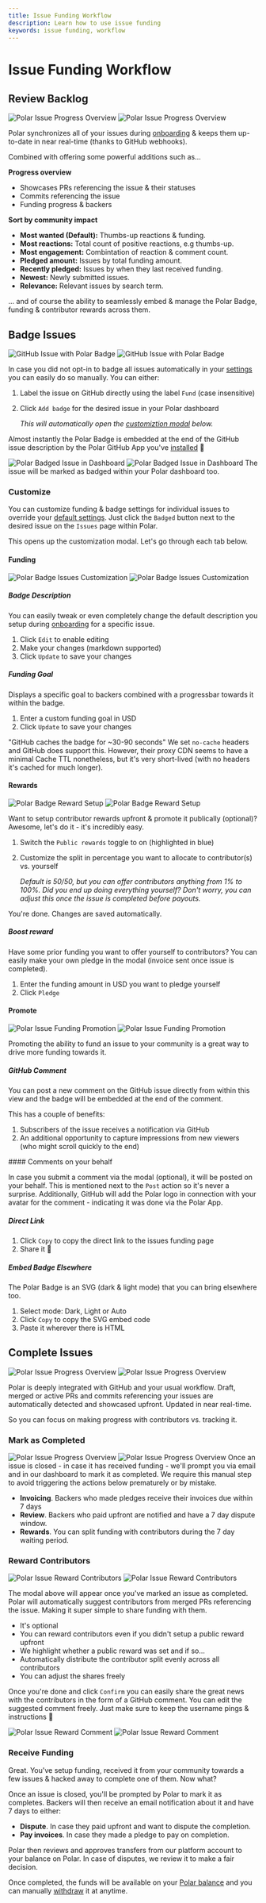 ```yaml
---
title: Issue Funding Workflow
description: Learn how to use issue funding
keywords: issue funding, workflow
---
```



# Issue Funding Workflow

## Review Backlog

![Polar Issue Progress Overview](../polar-issue-progress.light.jpg)
![Polar Issue Progress Overview](../polar-issue-progress.dark.jpg)

Polar synchronizes all of your issues during
[onboarding](/docs/github/install) & keeps them up-to-date
in near real-time (thanks to GitHub webhooks).

Combined with offering some powerful additions such as...

**Progress overview**

- Showcases PRs referencing the issue & their statuses
- Commits referencing the issue
- Funding progress & backers

**Sort by community impact**

- **Most wanted (Default):** Thumbs-up reactions & funding.
- **Most reactions:** Total count of positive reactions, e.g thumbs-up.
- **Most engagement:** Combintation of reaction & comment count.
- **Pledged amount:** Issues by total funding amount.
- **Recently pledged:** Issues by when they last received funding.
- **Newest:** Newly submitted issues.
- **Relevance:** Relevant issues by search term.

... and of course the ability to seamlessly embed & manage the Polar Badge,
funding & contributor rewards across them.

## Badge Issues

![GitHub Issue with Polar Badge](../gh-badged.dark.jpg)
![GitHub Issue with Polar Badge](../gh-badged.light.jpg)

In case you did not opt-in to
badge all issues automatically in your
[settings](/docs/issue-funding/getting-started#embed-settings)
you can easily do so manually. You can either:

1. Label the issue on GitHub directly using the label `Fund` (case insensitive)
2. Click `Add badge` for the desired issue in your Polar dashboard

    *This will automatically open the [customiztion modal](#customize) below.*

Almost instantly the Polar Badge is embedded at the end of
the GitHub issue description by the Polar GitHub App you've
[installed](/docs/github/install) 🎉

![Polar Badged Issue in Dashboard](../polar-issue-badged.light.jpg)
![Polar Badged Issue in Dashboard](../polar-issue-badged.dark.jpg)
The issue will be marked as badged within your Polar dashboard too.

### Customize

You can customize funding & badge settings for individual issues to override
your [default
settings](/docs/overview/issue-funding/getting-started). Just click the
`Badged` button next to the desired issue on the `Issues` page within Polar.

This opens up the customization modal. Let's go through each tab below.

#### Funding

![Polar Badge Issues Customization](../polar-issue-badge-custom.light.jpg)
![Polar Badge Issues Customization](../polar-issue-badge-custom.dark.jpg)

##### Badge Description

You can easily tweak or even completely change the default description you setup
during
[onboarding](/docs/issue-funding/getting-started#markdown-description)
for a specific issue.

1. Click `Edit` to enable editing
2. Make your changes (markdown supported)
3. Click `Update` to save your changes

##### Funding Goal

Displays a specific goal to backers combined with a progressbar towards it
within the badge.

1. Enter a custom funding goal in USD
2. Click `Update` to save your changes

"GitHub caches the badge for ~30-90 seconds"
    We set `no-cache` headers and GitHub does support this. However, their proxy CDN
    seems to have a minimal Cache TTL nonetheless, but it's very short-lived
    (with no headers it's cached for much longer).


#### Rewards

![Polar Badge Reward Setup](../polar-issue-rewards.light.jpg)
![Polar Badge Reward Setup](../polar-issue-rewards.dark.jpg)

Want to setup contributor rewards upfront & promote it publically (optional)? Awesome,
let's do it - it's incredibly easy.

1. Switch the `Public rewards` toggle to on (highlighted in blue)
2. Customize the split in percentage you want to allocate to contributor(s) vs.
   yourself

   _Default is 50/50, but you can offer contributors anything from 1% to 100%.
   Did you end up doing everything yourself? Don't worry, you can adjust this
   once the issue is completed before payouts._

You're done. Changes are saved automatically.

##### Boost reward

Have some prior funding you want to offer yourself to contributors? You can
easily make your own pledge in the modal (invoice sent once issue is completed).

1. Enter the funding amount in USD you want to pledge yourself
2. Click `Pledge`

#### Promote

![Polar Issue Funding Promotion](../polar-issue-promote.light.jpg)
![Polar Issue Funding Promotion](../polar-issue-promote.dark.jpg)

Promoting the ability to fund an issue to your community is a great way to drive
more funding towards it.

##### GitHub Comment

You can post a new comment on the GitHub issue directly from within this view
and the badge will be embedded at the end of the comment.

This has a couple of benefits:

1. Subscribers of the issue receives a notification via GitHub
2. An additional opportunity to capture impressions from new viewers (who might
   scroll quickly to the end)

<BrowserCallout type="NOTE">
#### Comments on your behalf

In case you submit a comment via the modal (optional), it will be posted on
your behalf. This is mentioned next to the `Post` action so it's never a
surprise. Additionally, GitHub will add the Polar logo in connection with
your avatar for the comment - indicating it was done via the Polar App.

</BrowserCallout>

##### Direct Link

1. Click `Copy` to copy the direct link to the issues funding page
2. Share it 🙂

##### Embed Badge Elsewhere

The Polar Badge is an SVG (dark & light mode) that you can bring elsewhere too.

1. Select mode: Dark, Light or Auto
2. Click `Copy` to copy the SVG embed code
3. Paste it wherever there is HTML

## Complete Issues

![Polar Issue Progress Overview](../polar-issue-progress.light.jpg)
![Polar Issue Progress Overview](../polar-issue-progress.dark.jpg)

Polar is deeply integrated with GitHub and your usual workflow. Draft, merged or
active PRs and commits referencing your issues are automatically detected and
showcased upfront. Updated in near real-time.

So you can focus on making progress with contributors vs. tracking it.

### Mark as Completed

![Polar Issue Progress Overview](../polar-issue-completed.light.jpg)
![Polar Issue Progress Overview](../polar-issue-completed.dark.jpg)
Once an issue is closed - in case it has received funding - we'll prompt you via
email and in our dashboard to mark it as completed. We require this manual step
to avoid triggering the actions below prematurely or by mistake.

- **Invoicing**. Backers who made pledges receive their invoices due within 7
  days
- **Review**. Backers who paid upfront are notified and have a 7 day dispute
  window.
- **Rewards**. You can split funding with contributors during the 7 day
  waiting period.

### Reward Contributors

![Polar Issue Reward Contributors](../polar-reward-prompt.light.jpg)
![Polar Issue Reward Contributors](../polar-reward-prompt.dark.jpg)

The modal above will appear once you've marked an issue as completed. Polar will
automatically suggest contributors from merged PRs referencing the issue. Making
it super simple to share funding with them.

- It's optional
- You can reward contributors even if you didn't setup a public reward upfront
- We highlight whether a public reward was set and if so...
- Automatically distribute the contributor split evenly across all contributors
- You can adjust the shares freely

Once you're done and click `Confirm` you can easily share the great news with
the contributors in the form of a GitHub comment. You can edit the suggested
comment freely. Just make sure to keep the username pings & instructions 🙂

![Polar Issue Reward Comment](../polar-reward-comment.light.jpg)
![Polar Issue Reward Comment](../polar-reward-comment.dark.jpg)

### Receive Funding

Great. You've setup funding, received it from your community towards a few
issues & hacked away to complete one of them. Now what?

Once an issue is closed, you'll be prompted by Polar to mark it as completes.
Backers will then receive an email notification about it and have 7 days to
either:

- **Dispute**. In case they paid upfront and want to dispute the completion.
- **Pay invoices**. In case they made a pledge to pay on completion.

Polar then reviews and approves transfers from our platform account to your
balance on Polar. In case of disputes, we review it to make a fair decision.

Once completed, the funds will be available on your [Polar balance](/docs/finance/balance) and you can
manually [withdraw](/docs/finance/payouts) it at anytime.
